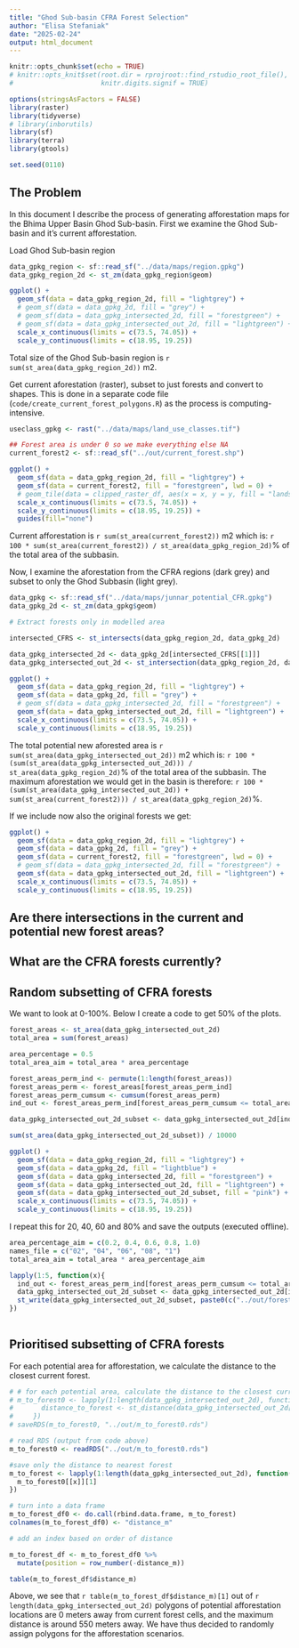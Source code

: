 ```yaml
---
title: "Ghod Sub-basin CFRA Forest Selection"
author: "Elisa Stefaniak"
date: "2025-02-24"
output: html_document
---
```


```r
knitr::opts_chunk$set(echo = TRUE)
# knitr::opts_knit$set(root.dir = rprojroot::find_rstudio_root_file(),
#                      knitr.digits.signif = TRUE)

options(stringsAsFactors = FALSE)
library(raster)
library(tidyverse)
# library(inborutils)
library(sf)
library(terra)
library(gtools)

set.seed(0110)
```

## The Problem

In this document I describe the process of generating afforestation maps for the Bhima Upper Basin Ghod Sub-basin. 
First we examine the Ghod Sub-basin and it's current afforestation. 

Load Ghod Sub-basin region

```r
data_gpkg_region <- sf::read_sf("../data/maps/region.gpkg")
data_gpkg_region_2d <- st_zm(data_gpkg_region$geom)

ggplot() + 
  geom_sf(data = data_gpkg_region_2d, fill = "lightgrey") + 
  # geom_sf(data = data_gpkg_2d, fill = "grey") +
  # geom_sf(data = data_gpkg_intersected_2d, fill = "forestgreen") + 
  # geom_sf(data = data_gpkg_intersected_out_2d, fill = "lightgreen") + 
  scale_x_continuous(limits = c(73.5, 74.05)) + 
  scale_y_continuous(limits = c(18.95, 19.25))
```

Total size of the Ghod Sub-basin region is `r sum(st_area(data_gpkg_region_2d))` m2.

Get current aforestation (raster), subset to just forests and convert to shapes. This is done in a separate code file (`code/create_current_forest_polygons.R`) as the process is computing-intensive. 


```r
useclass_gpkg <- rast("../data/maps/land_use_classes.tif")

## Forest area is under 0 so we make everything else NA
current_forest2 <- sf::read_sf("../out/current_forest.shp")

ggplot() +
  geom_sf(data = data_gpkg_region_2d, fill = "lightgrey") + 
  geom_sf(data = current_forest2, fill = "forestgreen", lwd = 0) + 
  # geom_tile(data = clipped_raster_df, aes(x = x, y = y, fill = "landsurface/land_use_classes")) +
  scale_x_continuous(limits = c(73.5, 74.05)) + 
  scale_y_continuous(limits = c(18.95, 19.25)) +
  guides(fill="none")
```

Current afforestation is `r sum(st_area(current_forest2))` m2 which is: `r 100 * sum(st_area(current_forest2)) / st_area(data_gpkg_region_2d)`% of the total area of the subbasin.

Now, I examine the aforestation from the CFRA regions (dark grey) and subset to only the Ghod Subbasin (light grey). 

```r
data_gpkg <- sf::read_sf("../data/maps/junnar_potential_CFR.gpkg")
data_gpkg_2d <- st_zm(data_gpkg$geom)

# Extract forests only in modelled area

intersected_CFRS <- st_intersects(data_gpkg_region_2d, data_gpkg_2d)

data_gpkg_intersected_2d <- data_gpkg_2d[intersected_CFRS[[1]]]
data_gpkg_intersected_out_2d <- st_intersection(data_gpkg_region_2d, data_gpkg_2d)

ggplot() +
  geom_sf(data = data_gpkg_region_2d, fill = "lightgrey") +
  geom_sf(data = data_gpkg_2d, fill = "grey") +
  # geom_sf(data = data_gpkg_intersected_2d, fill = "forestgreen") +
  geom_sf(data = data_gpkg_intersected_out_2d, fill = "lightgreen") +
  scale_x_continuous(limits = c(73.5, 74.05)) +
  scale_y_continuous(limits = c(18.95, 19.25))
```

The total potential new aforested area is `r sum(st_area(data_gpkg_intersected_out_2d))` m2 which is: `r 100 * (sum(st_area(data_gpkg_intersected_out_2d))) / st_area(data_gpkg_region_2d)`% of the total area of the subbasin. The maximum aforestation we would get in the basin is therefore: `r 100 * (sum(st_area(data_gpkg_intersected_out_2d)) + sum(st_area(current_forest2))) / st_area(data_gpkg_region_2d)`%.

If we include now also the original forests we get:

```r
ggplot() +
  geom_sf(data = data_gpkg_region_2d, fill = "lightgrey") +
  geom_sf(data = data_gpkg_2d, fill = "grey") +
  geom_sf(data = current_forest2, fill = "forestgreen", lwd = 0) + 
  # geom_sf(data = data_gpkg_intersected_2d, fill = "forestgreen") +
  geom_sf(data = data_gpkg_intersected_out_2d, fill = "lightgreen") +
  scale_x_continuous(limits = c(73.5, 74.05)) +
  scale_y_continuous(limits = c(18.95, 19.25))
```

## Are there intersections in the current and potential new forest areas?

## What are the CFRA forests currently?

## Random subsetting of CFRA forests

We want to look at 0-100%. Below I create a code to get 50% of the plots. 

```r
forest_areas <- st_area(data_gpkg_intersected_out_2d)
total_area = sum(forest_areas)

area_percentage = 0.5
total_area_aim = total_area * area_percentage

forest_areas_perm_ind <- permute(1:length(forest_areas))
forest_areas_perm <- forest_areas[forest_areas_perm_ind]
forest_areas_perm_cumsum <- cumsum(forest_areas_perm)
ind_out <- forest_areas_perm_ind[forest_areas_perm_cumsum <= total_area_aim]

data_gpkg_intersected_out_2d_subset <- data_gpkg_intersected_out_2d[ind_out]

sum(st_area(data_gpkg_intersected_out_2d_subset)) / 10000

ggplot() + 
  geom_sf(data = data_gpkg_region_2d, fill = "lightgrey") + 
  geom_sf(data = data_gpkg_2d, fill = "lightblue") +
  geom_sf(data = data_gpkg_intersected_2d, fill = "forestgreen") + 
  geom_sf(data = data_gpkg_intersected_out_2d, fill = "lightgreen") + 
  geom_sf(data = data_gpkg_intersected_out_2d_subset, fill = "pink") + 
  scale_x_continuous(limits = c(73.5, 74.05)) + 
  scale_y_continuous(limits = c(18.95, 19.25))
```

I repeat this for 20, 40, 60 and 80% and save the outputs (executed offline).

```r

area_percentage_aim = c(0.2, 0.4, 0.6, 0.8, 1.0)
names_file = c("02", "04", "06", "08", "1")
total_area_aim = total_area * area_percentage_aim

lapply(1:5, function(x){
  ind_out <- forest_areas_perm_ind[forest_areas_perm_cumsum <= total_area_aim[x]]
  data_gpkg_intersected_out_2d_subset <- data_gpkg_intersected_out_2d[ind_out]
  st_write(data_gpkg_intersected_out_2d_subset, paste0(c("../out/forest_", names_file[x], ".gpkg"), collapse = ""))
})
  
```

## Prioritised subsetting of CFRA forests

For each potential area for afforestation, we calculate the distance to the closest current forest. 
```r

# # for each potential area, calculate the distance to the closest current forest
# m_to_forest0 <- lapply(1:length(data_gpkg_intersected_out_2d), function(x){
#       distance_to_forest <- st_distance(data_gpkg_intersected_out_2d[x], st_union(current_forest2))
#     })
# saveRDS(m_to_forest0, "../out/m_to_forest0.rds")

# read RDS (output from code above)
m_to_forest0 <- readRDS("../out/m_to_forest0.rds")

#save only the distance to nearest forest
m_to_forest <- lapply(1:length(data_gpkg_intersected_out_2d), function(x){
  m_to_forest0[[x]][1]
})

# turn into a data frame
m_to_forest_df0 <- do.call(rbind.data.frame, m_to_forest)
colnames(m_to_forest_df0) <- "distance_m"

# add an index based on order of distance

m_to_forest_df <- m_to_forest_df0 %>% 
  mutate(position = row_number(-distance_m))

table(m_to_forest_df$distance_m)
```

Above, we see that `r table(m_to_forest_df$distance_m)[1]` out of `r length(data_gpkg_intersected_out_2d)` polygons of potential afforestation locations are 0 meters away from current forest cells, and the maximum distance is around 550 meters away. We have thus decided to randomly assign polygons for the afforestation scenarios. 
